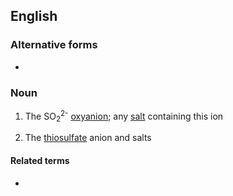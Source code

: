 ==English==

===Alternative forms===
* {{l|en|hyposulphite}}

===Noun===
{{wikipedia}}
{{en-noun}}

# {{lb|en|inorganic chemistry}} The SO<sub>2</sub><sup>2-</sup> [[oxyanion]]; any [[salt]] containing this ion
# {{lb|en|inorganic compound}} The [[thiosulfate]] anion and salts

====Related terms====
* {{l|en|hyposulfurous}}